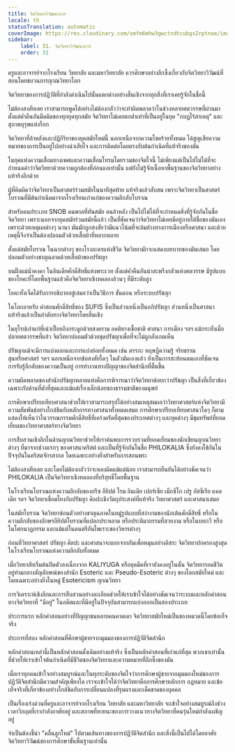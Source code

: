```yaml
---
title: จิตวิทยาวิวัฒนาการ
locale: th
statusTranslation: automatic
coverImage: https://res.cloudinary.com/xmfm6mhw3gwctndtcubgx2rptnae/image/upload/v1740337243/small_cover_educacion_fundamental_a051170f1c.webp
sidebar:
    label: 31. จิตวิทยาวิวัฒนาการ
    order: 31
---
```

ครูและอาจารย์จากโรงเรียน วิทยาลัย และมหาวิทยาลัย ควรศึกษาอย่างลึกซึ้งเกี่ยวกับจิตวิทยาวิวัฒน์ที่สอนโดยขบวนการญาณวิทยาโลก

จิตวิทยาของการปฏิวัติที่กำลังดำเนินไปนั้นแตกต่างอย่างสิ้นเชิงจากทุกสิ่งที่เราเคยรู้จักในชื่อนี้

ไม่ต้องสงสัยเลย เราสามารถพูดได้อย่างไม่ต้องกลัวว่าจะทำผิดพลาดว่าในช่วงหลายศตวรรษที่ผ่านมา ตั้งแต่ค่ำคืนอันมืดมิดของทุกยุคทุกสมัย จิตวิทยาไม่เคยตกต่ำเท่าที่เป็นอยู่ในยุค "กบฏไร้สาเหตุ" และสุภาพบุรุษแห่งร็อก

จิตวิทยาที่ล้าหลังและปฏิกิริยาของยุคสมัยใหม่นี้ นอกเหนือจากความโชคร้ายทั้งหมด ได้สูญเสียความหมายของการเป็นอยู่ไปอย่างน่าเสียใจ และการติดต่อโดยตรงกับต้นกำเนิดที่แท้จริงของมัน

ในยุคแห่งความเสื่อมทางเพศและความเสื่อมโทรมโดยรวมของจิตใจนี้ ไม่เพียงแต่เป็นไปไม่ได้ที่จะกำหนดคำว่าจิตวิทยาด้วยความถูกต้องที่อ่อนแอเท่านั้น แต่ยังไม่รู้จักเนื้อหาพื้นฐานของจิตวิทยาอย่างแท้จริงอีกด้วย

ผู้ที่คิดผิดว่าจิตวิทยาเป็นศาสตร์ร่วมสมัยในนาทีสุดท้าย แท้จริงแล้วสับสน เพราะจิตวิทยาเป็นศาสตร์โบราณที่มีต้นกำเนิดมาจากโรงเรียนเก่าแก่ของความลึกลับโบราณ

สำหรับคนประเภท SNOB คนพาลที่ทันสมัย ​​คนล้าหลัง เป็นไปไม่ได้ที่จะกำหนดสิ่งที่รู้จักกันในชื่อจิตวิทยา เพราะนอกจากยุคสมัยร่วมสมัยนี้แล้ว เป็นที่ชัดเจนว่าจิตวิทยาไม่เคยมีอยู่ภายใต้ชื่อของมันเอง เพราะด้วยเหตุผลต่างๆ นานา มันมักถูกสงสัยว่ามีแนวโน้มที่จะล้มล้างทางการเมืองหรือศาสนา และด้วยเหตุนี้จึงจำเป็นต้องปลอมตัวด้วยเสื้อผ้าที่หลากหลาย

ตั้งแต่สมัยโบราณ ในฉากต่างๆ ของโรงละครแห่งชีวิต จิตวิทยามักจะแสดงบทบาทของมันเสมอ โดยปลอมตัวอย่างชาญฉลาดด้วยเสื้อผ้าของปรัชญา

บนฝั่งแม่น้ำคงคา ในอินเดียศักดิ์สิทธิ์แห่งพระเวท ตั้งแต่ค่ำคืนอันน่าสะพรึงกลัวแห่งศตวรรษ มีรูปแบบของโยคะที่โดยพื้นฐานแล้วคือจิตวิทยาเชิงทดลองล้วนๆ ที่มีระดับสูง

โยคะทั้งเจ็ดได้รับการอธิบายอยู่เสมอว่าเป็นวิธีการ ขั้นตอน หรือระบบปรัชญา

ในโลกอาหรับ คำสอนศักดิ์สิทธิ์ของ SUFIS ซึ่งเป็นส่วนหนึ่งเป็นอภิปรัชญา ส่วนหนึ่งเป็นศาสนา แท้จริงแล้วเป็นลำดับทางจิตวิทยาโดยสิ้นเชิง

ในยุโรปเก่าแก่ที่เน่าเปื่อยถึงกระดูกด้วยสงคราม อคติทางเชื้อชาติ ศาสนา การเมือง ฯลฯ แม้กระทั่งเมื่อปลายศตวรรษที่แล้ว จิตวิทยาปลอมตัวด้วยชุดปรัชญาเพื่อที่จะไม่ถูกสังเกตเห็น

ปรัชญาแม้จะมีการแบ่งแยกและการแบ่งย่อยทั้งหมด เช่น ตรรกะ ทฤษฎีความรู้ จริยธรรม สุนทรียศาสตร์ ฯลฯ นอกเหนือจากข้อสงสัยใดๆ ในตัวมันเองแล้ว ยังเป็นการสะท้อนตนเองที่ชัดเจน การรับรู้ลึกลับของความเป็นอยู่ การทำงานทางปัญญาของจิตสำนึกที่ตื่นขึ้น

ความผิดพลาดของสำนักปรัชญาหลายแห่งคือการพิจารณาว่าจิตวิทยาด้อยกว่าปรัชญา เป็นสิ่งที่เกี่ยวข้องเฉพาะกับด้านที่ต่ำที่สุดและแม้แต่เรื่องเล็กน้อยของธรรมชาติของมนุษย์

การศึกษาเปรียบเทียบศาสนาช่วยให้เราสามารถสรุปได้อย่างสมเหตุสมผลว่าวิทยาศาสตร์แห่งจิตวิทยามีความสัมพันธ์อย่างใกล้ชิดกับหลักการทางศาสนาทั้งหมดเสมอ การศึกษาเปรียบเทียบศาสนาใดๆ ก็ตามแสดงให้เห็นว่าในวรรณกรรมศักดิ์สิทธิ์ที่เคร่งครัดที่สุดของประเทศต่างๆ และยุคต่างๆ มีขุมทรัพย์ที่ยอดเยี่ยมของวิทยาศาสตร์ทางจิตวิทยา

การสืบสวนเชิงลึกในด้านญาณวิทยาช่วยให้เราค้นพบการรวบรวมที่ยอดเยี่ยมของนักเขียนญาณวิทยาต่างๆ ที่มาจากช่วงแรกๆ ของศาสนาคริสต์ และเป็นที่รู้จักกันในชื่อ PHILOKALIA ซึ่งยังคงใช้กันในปัจจุบันในคริสตจักรสากล โดยเฉพาะอย่างยิ่งสำหรับการสอนพระ

ไม่ต้องสงสัยเลย และโดยไม่ต้องกลัวว่าจะหลงผิดแม้แต่น้อย เราสามารถยืนยันได้อย่างชัดเจนว่า PHILOKALIA เป็นจิตวิทยาเชิงทดลองที่บริสุทธิ์โดยพื้นฐาน

ในโรงเรียนโบราณแห่งความลึกลับของกรีซ อียิปต์ โรม อินเดีย เปอร์เซีย เม็กซิโก เปรู อัสซีเรีย แคลเดีย ฯลฯ จิตวิทยาเชื่อมโยงกับปรัชญา ศิลปะเชิงวัตถุประสงค์ที่แท้จริง วิทยาศาสตร์ และศาสนาเสมอ

ในสมัยโบราณ จิตวิทยาซ่อนตัวอย่างชาญฉลาดในหมู่รูปแบบที่สง่างามของนักเต้นศักดิ์สิทธิ์ หรือในความลึกลับของอักษรอียิปต์โบราณที่แปลกประหลาด หรือประติมากรรมที่สวยงาม หรือในบทกวี หรือในโศกนาฏกรรม และแม้แต่ในดนตรีอันไพเราะของวิหารต่างๆ

ก่อนที่วิทยาศาสตร์ ปรัชญา ศิลปะ และศาสนาจะแยกจากกันเพื่อหมุนอย่างอิสระ จิตวิทยาปกครองสูงสุดในโรงเรียนโบราณแห่งความลึกลับทั้งหมด

เมื่อวิทยาลัยเริ่มต้นปิดตัวลงเนื่องจาก KALIYUGA หรือยุคมืดที่เรายังคงอยู่ในนั้น จิตวิทยารอดชีวิตอยู่ท่ามกลางสัญลักษณ์ของสำนัก Esoteric และ Pseudo-Esoteric ต่างๆ ของโลกสมัยใหม่ และโดยเฉพาะอย่างยิ่งในหมู่ Esotericism ญาณวิทยา

การวิเคราะห์เชิงลึกและการสืบสวนอย่างละเอียดช่วยให้เราเข้าใจได้อย่างชัดเจนว่าระบบและหลักคำสอนทางจิตวิทยาที่ "มีอยู่" ในอดีตและที่มีอยู่ในปัจจุบันสามารถแบ่งออกเป็นสองประเภท

ประการแรก หลักคำสอนอย่างที่ปัญญาชนหลายคนคาดเดา จิตวิทยาสมัยใหม่เป็นของหมวดนี้โดยข้อเท็จจริง

ประการที่สอง หลักคำสอนที่ศึกษาผู้ชายจากมุมมองของการปฏิวัติจิตสำนึก

หลักคำสอนเหล่านี้เป็นหลักคำสอนดั้งเดิมอย่างแท้จริง ซึ่งเป็นหลักคำสอนที่เก่าแก่ที่สุด พวกเขาเท่านั้นที่ช่วยให้เราเข้าใจต้นกำเนิดที่มีชีวิตของจิตวิทยาและความหมายที่ลึกซึ้งของมัน

เมื่อเราทุกคนเข้าใจอย่างสมบูรณ์และในทุกระดับของจิตใจว่าการศึกษาผู้ชายจากมุมมองใหม่ของการปฏิวัติจิตสำนึกมีความสำคัญเพียงใด เราจะเข้าใจได้ว่าจิตวิทยาคือการศึกษาหลักการ กฎหมาย และข้อเท็จจริงที่เกี่ยวข้องอย่างใกล้ชิดกับการเปลี่ยนแปลงที่รุนแรงและเด็ดขาดของบุคคล

เป็นเรื่องเร่งด่วนที่ครูและอาจารย์จากโรงเรียน วิทยาลัย และมหาวิทยาลัย จะเข้าใจอย่างสมบูรณ์ถึงช่วงเวลาวิกฤตที่เรากำลังอาศัยอยู่ และสภาพที่หายนะของการวางแนวทางจิตวิทยาที่คนรุ่นใหม่กำลังเผชิญอยู่

จำเป็นต้องชี้นำ "คลื่นลูกใหม่" ไปตามเส้นทางของการปฏิวัติจิตสำนึก และสิ่งนี้เป็นไปได้โดยอาศัยจิตวิทยาวิวัฒน์ของการศึกษาขั้นพื้นฐานเท่านั้น

